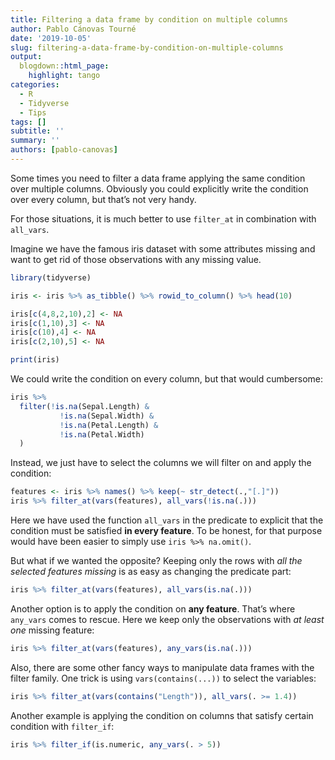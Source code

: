 ```yaml
---
title: Filtering a data frame by condition on multiple columns
author: Pablo Cánovas Tourné
date: '2019-10-05'
slug: filtering-a-data-frame-by-condition-on-multiple-columns
output:
  blogdown::html_page: 
    highlight: tango
categories:
  - R
  - Tidyverse
  - Tips
tags: []
subtitle: ''
summary: ''
authors: [pablo-canovas]
---
```


Some times you need to filter a data frame applying the same condition over multiple columns. Obviously you could explicitly write the condition over every column, but that's not very handy. 

For those situations, it is much better to use ```filter_at``` in combination with ```all_vars```.

Imagine we have the famous iris dataset with some attributes missing and want to get rid of those observations with any missing value.


```r
library(tidyverse)

iris <- iris %>% as_tibble() %>% rowid_to_column() %>% head(10) 

iris[c(4,8,2,10),2] <- NA
iris[c(1,10),3] <- NA
iris[c(10),4] <- NA
iris[c(2,10),5] <- NA
```


```r
print(iris)
```

We could write the condition on every column, but that would cumbersome:

```r
iris %>%
  filter(!is.na(Sepal.Length) & 
           !is.na(Sepal.Width) &
           !is.na(Petal.Length) &
           !is.na(Petal.Width)
  )
```

Instead, we just have to select the columns we will filter on and apply the condition:

```r
features <- iris %>% names() %>% keep(~ str_detect(.,"[.]"))
iris %>% filter_at(vars(features), all_vars(!is.na(.)))
```
Here we have used the function ```all_vars``` in the predicate to explicit that the condition must be satisfied **in every feature**.
To be honest, for that purpose would have been easier to simply use ```iris %>% na.omit()```.

But what if we wanted the opposite? Keeping only the rows with *all the selected features missing* is as easy as changing the predicate part:

```r
iris %>% filter_at(vars(features), all_vars(is.na(.)))
```

Another option is to apply the condition on **any feature**. That's where ```any_vars``` comes to rescue. Here we keep only the observations with *at least one* missing feature:

```r
iris %>% filter_at(vars(features), any_vars(is.na(.)))
```

Also, there are some other fancy ways to manipulate data frames with the filter family. One trick is using ```vars(contains(...))``` to select the variables:

```r
iris %>% filter_at(vars(contains("Length")), all_vars(. >= 1.4))
```

Another example is applying the condition on columns that satisfy certain condition with ```filter_if```:

```r
iris %>% filter_if(is.numeric, any_vars(. > 5))
```



